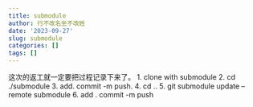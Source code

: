 ```yaml
---
title: submodule
author: 行不改名坐不改姓
date: '2023-09-27'
slug: submodule
categories: []
tags: []
---
```

这次的返工就一定要把过程记录下来了。
1. clone with submodule 
2. cd ./submodule
3. add. commit -m push. 
4. cd ..
5. git submodule update --remote submodule
6. add . commit -m push 
